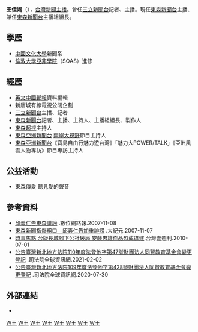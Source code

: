 {{主播資訊
| 主播頭銜     = [[東森新聞台|東森新聞台]]主播<br>[[東森新聞台|東森新聞台]]主播組組長
| 主播姓名     = 王佳婉
| 主播英文名字 = Carol Wang
| 暱稱         = 
| 主播照片檔案 = 
| 主播照片尺寸 = 
| 主播照片圖說 = 
| 主播出生年分 = {{birth date and age|1971|6|26}}
| 主播出生日期 = 
| 出生地       = {{TWN}}
| 主播逝世年分 = 
| 主播逝世日期 = 
| 逝世地       = 
| 國籍         = {{ROC}}
| 籍貫         = 
| 最高學歷     = 
| 婚姻狀況     = 已婚
| 配偶         = {{marriage|[[呂台年|呂台年]]|2003}}，育有一子
| 家族 = 父：王志濂<ref>[https://db.nmtl.gov.tw/site4/s6/writerinfo?id=167 台灣作家作品目錄資料庫]</ref>
| 信仰宗教     = 
| 官方網站     =
| 備註         = 
|}}

'''王佳婉'''（{{bd|1971年|6月26日|catIdx=W王}}），[[台灣|台灣]][[新聞主播|新聞主播]]。曾任[[三立新聞台|三立新聞台]]記者、主播。現任[[東森新聞台|東森新聞台]]主播、兼任[[東森新聞台|東森新聞台]]主播組組長。

== 學歷 ==
*[[中國文化大學|中國文化大學]]新聞系
*[[倫敦大學亞非學院|倫敦大學亞非學院]]（SOAS）進修
 
== 經歷 ==
*[[英文中國郵報|英文中國郵報]]資料編輯
*新唐城有線電視公關企劃
*[[三立新聞台|三立新聞台]]主播、記者
*[[東森新聞台|東森新聞台]]記者、主播、主持人、主播組組長、製作人
*[[東森超視|東森超視]]主持人
*[[東森亞洲新聞台|東森亞洲新聞台]] [[兩岸大視野|兩岸大視野]]節目主持人
*[[東森亞洲新聞台|東森亞洲新聞台]]《寶島自由行魅力遊台灣》「魅力大POWER/TALK」《亞洲風雲人物專訪》節目專訪主持人

== 公益活動 ==
*東森傳愛 聽見愛的聲音

== 參考資料 ==
{{reflist}}
*[http://hanreporter.blogspot.com/2007/11/blog-post_5606.html 邱義仁告東森誹謗] {{Wayback|url=http://hanreporter.blogspot.com/2007/11/blog-post_5606.html |date=20210129014524 }}.數位網路報.2007-11-08
*[https://www.epochtimes.com/b5/7/11/7/n1894096.htm 東森新聞指爆粗口　邱義仁告加重誹謗] {{Wayback|url=https://www.epochtimes.com/b5/7/11/7/n1894096.htm |date=20210129062224 }}.大紀元.2007-11-07
*[https://tw.nextmgz.com/realtimenews/news/32625311 時事焦點 台版長城腳下公社破局 安藤忠雄作品恐成違建].台灣壹週刊.2010-07-01
*[https://www.judicial.gov.tw/tw/cp-144-368378-045d4-1.html 公告臺灣新北地方法院110年度法登他字第47號財團法人同賢教育基金會變更登記] {{Wayback|url=https://www.judicial.gov.tw/tw/cp-144-368378-045d4-1.html |date=20220103051843 }}.司法院全球資訊網.2021-02-02
*[https://www.judicial.gov.tw/tw/cp-144-257271-3680a-1.html 公告臺灣新北地方法院109年度法登他字第428號財團法人同賢教育基金會變更登記] {{Wayback|url=https://www.judicial.gov.tw/tw/cp-144-257271-3680a-1.html |date=20220103050342 }}.司法院全球資訊網.2020-07-30

== 外部連結 ==
*{{Sinaweibo|wangchiawan}}
[[Category:王姓|W王]]
[[Category:中國文化大學校友|W王]]
[[Category:倫敦大學亞非學院校友|W王]]
[[Category:台灣女性記者|W王]]
[[Category:台灣電視主播|W王]]
[[Category:台灣新聞節目主持人|W王]]
[[Category:三立主播|W王]]
[[Category:東森主播|W王]]